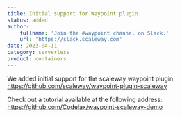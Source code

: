 ```yaml
---
title: Initial support for Waypoint plugin
status: added
author:
    fullname: 'Join the #waypoint channel on Slack.'
    url: 'https://slack.scaleway.com'
date: 2023-04-11
category: serverless
product: containers
---
```


We added initial support for the scaleway waypoint plugin: https://github.com/scaleway/waypoint-plugin-scaleway

Check out a tutorial available at the following address: https://github.com/Codelax/waypoint-scaleway-demo

